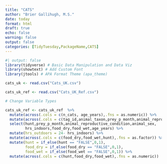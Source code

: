 ```yaml
---
title: "CATS"
author: "Brier Gallihugh, M.S."
date: today
format: html
draft: true
echo: false
warning: false
output: false
categories: [TidyTuesday,PackageName,CATS]
---
```


```r
#| output: false
library(tidyverse) # Basic Data Manipulation and Data Viz
library(showtext) # Add Custom Font
library(jtools) # APA Format Theme (apa_theme)

cats_uk <- read.csv("Cats_UK.csv") 

cats_uk_ref <- read.csv("Cats_UK_Ref.csv") 
```

```r
# Change Variable Types

cats_uk_ref <- cats_uk_ref  %>% 
  mutate(across(.cols = c(n_cats, age_years),.fns = as.numeric)) %>% 
  mutate(across(.cols = c(tag_id,animal_taxon,prey_p_month,animal_reproductive_condition,study_site, animal_sex),.fns = as.factor)) %>% 
  select(hunt,prey_p_month,animal_reproductive_condition,animal_sex,
         hrs_indoors,food_dry,food_wet,age_years) %>% 
  mutate(hrs_outdoors = 24- hrs_indoors) %>% 
  mutate(across(.cols = c(food_dry,food_wet,hunt),.fns = as.factor)) %>% 
  mutate(hunt = if_else(hunt == "FALSE",0,1),
         food_dry = if_else(food_dry == "FALSE",0,1),
         food_wet = if_else(food_wet == "FALSE",0,1)) %>% 
  mutate(across(.cols = c(hunt,food_dry,food_wet),.fns = as.numeric))
```









